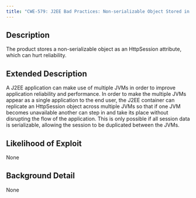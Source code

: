 ```yaml
---
title: "CWE-579: J2EE Bad Practices: Non-serializable Object Stored in Session"
---
```


## Description
The product stores a non-serializable object as an HttpSession attribute, which can hurt reliability.

## Extended Description
A J2EE application can make use of multiple JVMs in order to improve application reliability and performance. In order to make the multiple JVMs appear as a single application to the end user, the J2EE container can replicate an HttpSession object across multiple JVMs so that if one JVM becomes unavailable another can step in and take its place without disrupting the flow of the application. This is only possible if all session data is serializable, allowing the session to be duplicated between the JVMs.

## Likelihood of Exploit
None

## Background Detail
None
        